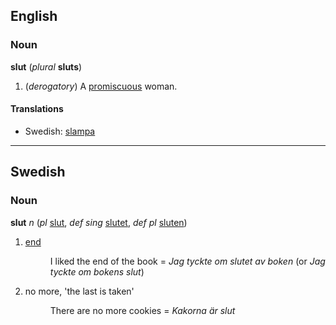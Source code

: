 ==English==
===Noun===
'''slut''' (''plural'' '''sluts''')

#(''derogatory'') A [[promiscuous]] woman.

====Translations====
*Swedish: [[slampa]]

----
==Swedish==
===Noun===
'''slut''' ''n'' (''pl'' [[slut]], ''def sing'' [[slutet]], ''def pl'' [[sluten]])

#[[end]] 
#:I liked the end of the book = ''Jag tyckte om slutet av boken'' (or ''Jag tyckte om bokens slut'')
#no more, 'the last is taken'
#:There are no more cookies = ''Kakorna är slut''